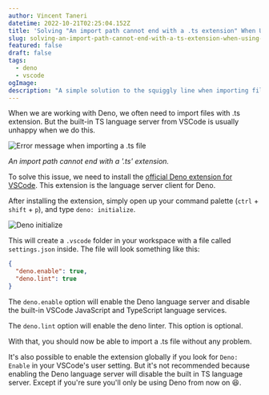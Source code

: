 ```yaml
---
author: Vincent Taneri
datetime: 2022-10-21T02:25:04.152Z
title: 'Solving "An import path cannot end with a .ts extension" When Using Deno With VSCode'
slug: solving-an-import-path-cannot-end-with-a-ts-extension-when-using-deno-with-vscode
featured: false
draft: false
tags:
  - deno
  - vscode
ogImage:
description: "A simple solution to the squiggly line when importing files with .ts extension in Deno VSCode"
---
```



When we are working with Deno, we often need to import files with .ts extension. But the built-in TS language server from VSCode is usually unhappy when we do this.

<image src={TSErrorImg} alt="Error message when importing a .ts file" />

_An import path cannot end with a '.ts' extension._

To solve this issue, we need to install the [official Deno extension for VSCode](https://marketplace.visualstudio.com/items?itemName=denoland.vscode-deno). This extension is the language server client for Deno.

After installing the extension, simply open up your command palette (`ctrl` + `shift` + `p`), and type `deno: initialize`.

<image src={DenoInitializeImg} alt="Deno initialize" />

This will create a `.vscode` folder in your workspace with a file called `settings.json` inside. The file will look something like this:

```json
{
  "deno.enable": true,
  "deno.lint": true
}
```

The `deno.enable` option will enable the Deno language server and disable the built-in VSCode JavaScript and TypeScript language services.

The `deno.lint` option will enable the deno linter. This option is optional.

With that, you should now be able to import a .ts file without any problem.

It's also possible to enable the extension globally if you look for `Deno: Enable` in your VSCode's user setting. But it's not recommended because enabling the Deno language server will disable the built in TS language server. Except if you're sure you'll only be using Deno from now on 😆.
